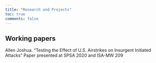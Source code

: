 ```yaml
---
title: "Research and Projects"
toc: true
comments: false
---
```


## Working papers

::: {.references}
Allen Joshua. "Testing the Effect of U.S. Airstrikes on Insurgent Initiated Attacks " Paper presented at SPSA 2020 and ISA-MW 209
::: 